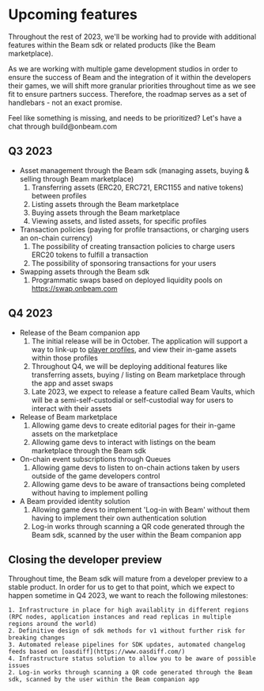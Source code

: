 
# Upcoming features

Throughout the rest of 2023, we'll be working had to provide with additional features within the Beam sdk or related products (like the Beam marketplace).

As we are working with multiple game development studios in order to ensure the success of Beam and the integration of it within the developers their games, we will shift more granular priorities throughout time as we see fit to ensure partners success. Therefore, the roadmap serves as a set of handlebars - not an exact promise.

<Callout emoji="🛠️">
Feel like something is missing, and needs to be prioritized? Let's have a chat through build@onbeam.com
</Callout>

## Q3 2023

* Asset management through the Beam sdk (managing assets, buying & selling through Beam marketplace)
    1. Transferring assets (ERC20, ERC721, ERC1155 and native tokens) between profiles
    2. Listing assets through the Beam marketplace
    3. Buying assets through the Beam marketplace
    4. Viewing assets, and listed assets, for specific profiles 
* Transaction policies (paying for profile transactions, or charging users an on-chain currency)
    1. The possibility of creating transaction policies to charge users ERC20 tokens to fulfill a transaction
    2. The possibility of sponsoring transactions for your users
* Swapping assets through the Beam sdk
    1. Programmatic swaps based on deployed liquidity pools on https://swap.onbeam.com

## Q4 2023

* Release of the Beam companion app
    1. The initial release will be in October. The application will support a way to link-up to [player profiles](/profiles/users-and-profiles), and view their in-game assets within those profiles
    2. Throughout Q4, we will be deploying additional features like transferring assets, buying / listing on Beam marketplace through the app and asset swaps
    3. Late 2023, we expect to release a feature called Beam Vaults, which will be a semi-self-custodial or self-custodial way for users to interact with their assets
* Release of Beam marketplace
    1. Allowing game devs to create editorial pages for their in-game assets on the marketplace
    2. Allowing game devs to interact with listings on the beam marketplace through the Beam sdk
* On-chain event subscriptions through Queues
    1. Allowing game devs to listen to on-chain actions taken by users outside of the game developers control
    2. Allowing game devs to be aware of transactions being completed without having to implement polling
* A Beam provided identity solution
    1. Allowing game devs to implement 'Log-in with Beam' without them having to implement their own authentication solution
    2. Log-in works through scanning a QR code generated through the Beam sdk, scanned by the user within the Beam companion app


## Closing the developer preview

Throughout time, the Beam sdk will mature from a developer preview to a stable product. In order for us to get to that point, which we expect to happen sometime in Q4 2023, we want to reach the following milestones:

    1. Infrastructure in place for high availablity in different regions (RPC nodes, application instances and read replicas in multiple regions around the world)
    2. Definitive design of sdk methods for v1 without further risk for breaking changes
    3. Automated release pipelines for SDK updates, automated changelog feeds based on [oasdiff](https://www.oasdiff.com/)
    4. Infrastructure status solution to allow you to be aware of possible issues
    2. Log-in works through scanning a QR code generated through the Beam sdk, scanned by the user within the Beam companion app
